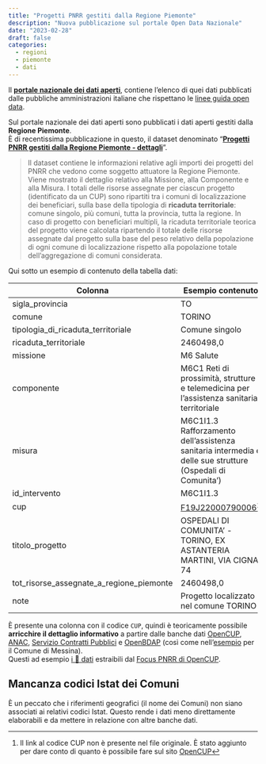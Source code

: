 ```yaml
---
title: "Progetti PNRR gestiti dalla Regione Piemonte"
description: "Nuova pubblicazione sul portale Open Data Nazionale"
date: "2023-02-28"
draft: false
categories:
  - regioni
  - piemonte
  - dati
---
```


::: {.callout-note}
Il [**portale nazionale dei dati aperti**](https://dati.gov.it/), contiene l'elenco di quei dati pubblicati dalle pubbliche amministrazioni italiane che rispettano le [linee guida open data](https://docs.italia.it/AgID/documenti-in-consultazione/lg-opendata-docs/it/bozza/index.html).
:::

Sul portale nazionale dei dati aperti sono pubblicati i dati aperti gestiti dalla **Regione Piemonte**.<br>
È di recentissima pubblicazione in questo, il dataset denominato "[**Progetti PNRR gestiti dalla Regione Piemonte - dettagli**](https://dati.gov.it/view-dataset/dataset?id=5506399a-c01b-4bc5-a3ec-ed25a90539d9)".

> Il dataset contiene le informazioni relative agli importi dei progetti del PNRR che vedono come soggetto attuatore la Regione Piemonte. Viene mostrato il dettaglio relativo alla Missione, alla Componente e alla Misura. I totali delle risorse assegnate per ciascun progetto (identificato da un CUP) sono ripartiti tra i comuni di localizzazione dei beneficiari, sulla base della tipologia di **ricaduta territoriale**: comune singolo, più comuni, tutta la provincia, tutta la regione. In caso di progetto con beneficiari multipli, la ricaduta territoriale teorica del progetto viene calcolata ripartendo il totale delle risorse assegnate dal progetto sulla base del peso relativo della popolazione di ogni comune di localizzazione rispetto alla popolazione totale dell'aggregazione di comuni considerata.

Qui sotto un esempio di contenuto della tabella dati:

| Colonna | Esempio contenuto |
| --- | --- |
| sigla_provincia | TO |
| comune | TORINO |
| tipologia_di_ricaduta_territoriale | Comune singolo |
| ricaduta_territoriale | 2460498,0 |
| missione | M6 Salute |
| componente | M6C1 Reti di prossimità, strutture e telemedicina per l'assistenza sanitaria territoriale |
| misura | M6C1I1.3 Rafforzamento dell'assistenza sanitaria intermedia e delle sue strutture (Ospedali di Comunita') |
| id_intervento | M6C1I1.3 |
| cup | [F19J22000790006](https://opencup.gov.it/portale/progetto/-/cup/F19J22000790006/)^[Il link al codice CUP non è presente nel file originale. È stato aggiunto per dare conto di quanto è possibile fare sul sito [OpenCUP](../../fonti/opencup/index.qmd#la-pagina-web-di-un-cup)] |
| titolo_progetto | OSPEDALI DI COMUNITA' - TORINO, EX ASTANTERIA MARTINI, VIA CIGNA 74 |
| tot_risorse_assegnate_a_regione_piemonte | 2460498,0 |
| note | Progetto localizzato nel comune TORINO |

È presente una colonna con il codice `CUP`, quindi è teoricamente possibile **arricchire il dettaglio informativo** a partire dalle banche dati [OpenCUP](../../fonti/opencup/), [ANAC](../../fonti/anac/), [Servizio Contratti Pubblici](../../fonti/scp/) e [OpenBDAP](../../fonti/openbdap/) (così come nell'[esempio](../../guide/procedura-esempio.qmd) per il Comune di Messina).<br>
Questi ad esempio [i 🧮 dati](regpie-Coordfondi_pnrr_opendata_23951-focus-open_cup.csv) estraibili dal [Focus PNRR di OpenCUP](../../fonti/opencup/focus-pnrr.qmd).



::: {.callout-warning}

## Mancanza codici Istat dei Comuni

È un peccato che i riferimenti geografici (il nome dei Comuni) non siano associati ai relativi codici Istat. Questo rende i dati meno direttamente elaborabili e da mettere in relazione con altre banche dati.
:::
